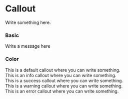 
<Meta title="Components/Notify/Callout" component={Callout} />

# Callout

Write something here.

<Props of={Callout} />

### Basic

<Preview>
    <Story name="basic">
        <Callout>Write a message here</Callout>
    </Story>
</Preview>

### Color

<Preview>
    <Story name="color">
        <React.Fragment>
            <Callout title="Default">
                This is a default callout where you can write something.
            </Callout><br />
            <Callout title="Info!" color="info">
                This is an info callout where you can write something.
            </Callout><br />
            <Callout title="Success!" color="success">
                This is a success callout where you can write something.
            </Callout><br />
            <Callout title="Warning!" color="warning">
                This is a warning callout where you can write something.
            </Callout><br />
            <Callout title="Error!" color="error">
                This is an error callout where you can write something.
            </Callout>
        </React.Fragment>
    </Story>
</Preview>



